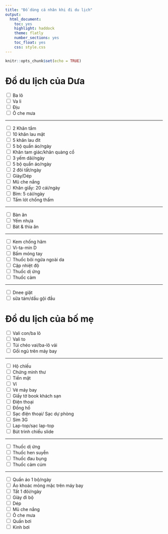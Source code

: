 ```yaml
---
title: "Đồ dùng cá nhân khi đi du lịch"
output: 
  html_document: 
    toc: yes
    highlight: haddock
    theme: flatly
    number_sections: yes
    toc_float: yes
    css: style.css
---
```


```r
knitr::opts_chunk$set(echo = TRUE)
```

# Đồ du lịch của Dưa

<input type="checkbox"> Ba lô<br>
<input type="checkbox"> Va li<br>
<input type="checkbox"> Địu<br>
<input type="checkbox"> Ô che mưa<br>

---

<input type="checkbox"> 2 Khăn tắm<br>
<input type="checkbox"> 10  khăn lau mặt<br>
<input type="checkbox"> 5 khăn lau đít<br>
<input type="checkbox"> 5 bộ quần áo/ngày<br>
<input type="checkbox"> Khăn tam giác/khăn quàng cổ<br>
<input type="checkbox"> 3 yếm dãi/ngày<br>
<input type="checkbox"> 5 bộ quần áo/ngày<br>
<input type="checkbox"> 2 đôi tất/ngày<br>
<input type="checkbox"> Giày/Dép<br>
<input type="checkbox"> Mũ che nắng<br>
<input type="checkbox"> Khăn giấy: 20 cái/ngày<br>
<input type="checkbox"> Bỉm: 5 cái/ngày<br>
<input type="checkbox"> Tấm lót chống thấm<br>

---

<input type="checkbox"> Bàn ăn<br>
<input type="checkbox"> Yếm nhựa<br>
<input type="checkbox"> Bát & thìa ăn<br>

---

<input type="checkbox"> Kem chống hăm<br>
<input type="checkbox"> Vi-ta-min D<br>
<input type="checkbox"> Bấm móng tay<br>
<input type="checkbox"> Thuốc bôi ngứa ngoài da<br>
<input type="checkbox"> Cặp nhiệt độ<br>
<input type="checkbox"> Thuốc dị ứng<br>
<input type="checkbox"> Thuốc cảm<br>

---

<input type="checkbox"> Dnee giặt <br>
<input type="checkbox"> sữa tám/dầu gội đầu<br>

# Đồ du lịch của bố mẹ

<input type="checkbox"> Vali con/ba lô<br>
<input type="checkbox"> Vali to <br>
<input type="checkbox"> Túi chéo vai/ba-lô vải<br>
<input type="checkbox"> Gối ngủ trên máy bay<br>

---

<input type="checkbox"> Hộ chiếu<br>
<input type="checkbox"> Chứng minh thư<br>
<input type="checkbox"> Tiền mặt<br>
<input type="checkbox"> Ví<br>
<input type="checkbox"> Vé máy bay <br>
<input type="checkbox"> Giấy tờ book khách sạn<br>
<input type="checkbox"> Điện thoại<br>
<input type="checkbox"> Đồng hồ<br>
<input type="checkbox"> Sạc điện thoại/ Sạc dự phòng<br>
<input type="checkbox"> Sim 3G<br>
<input type="checkbox"> Lap-top/sạc lap-top<br>
<input type="checkbox"> Bút trình chiếu slide<br>

---

<input type="checkbox"> Thuốc dị ứng<br>
<input type="checkbox"> Thuốc hen suyễn<br>
<input type="checkbox"> Thuốc đau bụng<br>
<input type="checkbox"> Thuốc cảm cúm<br>

---

<input type="checkbox"> Quần áo 1 bộ/ngày <br>
<input type="checkbox"> Áo khoác mỏng mặc trên máy bay<br>
<input type="checkbox"> Tất 1 đôi/ngày <br>
<input type="checkbox"> Giày đi bộ <br>
<input type="checkbox"> Dép <br>
<input type="checkbox"> Mũ che nắng<br>
<input type="checkbox"> Ô che mưa<br>
<input type="checkbox"> Quần bơi<br>
<input type="checkbox"> Kinh bơi<br>